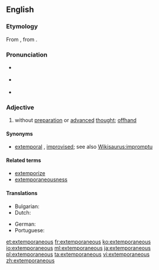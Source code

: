 ==English==

===Etymology===
From {{etyl|LL.|en}} {{m|la|extemporāneus}}, from {{etyl|la|en}} {{term|ex tempore|lang=la}}.

===Pronunciation===
* {{a|Canada}} {{IPA|/əksˌtɛmpɚˈeɪniəs/}}
* {{a|UK}} {{IPA|/ɛksˌtɛm.pɜː(ɹ)ˈeɪn.i.əs/}}
* {{rhymes|eɪniəs}}

===Adjective===
{{en-adj}}

# without [[preparation]] or [[advanced]] [[thought]]; [[offhand]]

====Synonyms====
* {{sense|without preparation}} [[extemporal]] {{qualifier|archaic}}, [[improvised]]; see also [[Wikisaurus:impromptu]]

====Related terms====
* [[extemporize]]
* [[extemporaneousness]]

====Translations====
{{trans-top|without preparation}}
* Bulgarian: {{t+|bg|импровизиран|sc=Cyrl}}
* Dutch: {{t+|nl|onvoorbereid}}
{{trans-mid}}
* German: {{t|de|unvorbereitet}}
* Portuguese: {{t+|pt|extemporâneo}}
{{trans-bottom}}

[[et:extemporaneous]]
[[fr:extemporaneous]]
[[ko:extemporaneous]]
[[io:extemporaneous]]
[[ml:extemporaneous]]
[[ja:extemporaneous]]
[[pl:extemporaneous]]
[[ta:extemporaneous]]
[[vi:extemporaneous]]
[[zh:extemporaneous]]